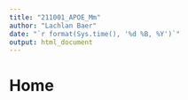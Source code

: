 ```yaml
---
title: "211001_APOE_Mm"
author: "Lachlan Baer"
date: "`r format(Sys.time(), '%d %B, %Y')`"
output: html_document
---
```


# Home